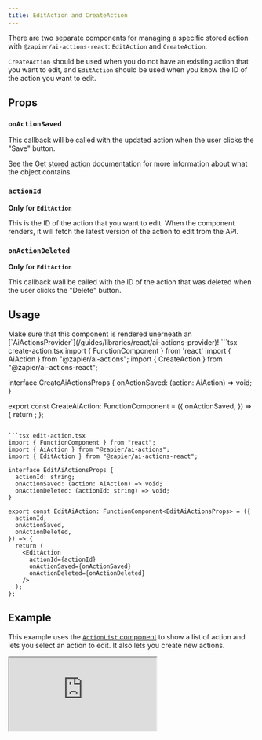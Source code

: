 ```yaml
---
title: EditAction and CreateAction
---
```


There are two separate components for managing a specific stored action with `@zapier/ai-actions-react`: `EditAction` and `CreateAction`.

`CreateAction` should be used when you do not have an existing action that you want to edit, and `EditAction` should be used when you know the ID of the action you want to edit.

## Props

### `onActionSaved`

This callback will be called with the updated action when the user clicks the "Save" button.

See the [Get stored action](/guides/how-tos/stored/manage/get-action) documentation for more information about what the object contains.

### `actionId`

**Only for `EditAction`**

This is the ID of the action that you want to edit. When the component renders, it will fetch the latest version of the action to edit from the API.

### `onActionDeleted`

**Only for `EditAction`**

This callback wall be called with the ID of the action that was deleted when the user clicks the "Delete" button.

## Usage

<Warning>
  Make sure that this component is rendered unerneath an
  [`AiActionsProvider`](/guides/libraries/react/ai-actions-provider)!
</Warning>

<CodeGroup>
```tsx create-action.tsx
import { FunctionComponent } from 'react'
import { AiAction } from "@zapier/ai-actions";
import { CreateAction } from "@zapier/ai-actions-react";

interface CreateAiActionsProps {
onActionSaved: (action: AiAction) => void;
}

export const CreateAiAction: FunctionComponent<CreateAiActionsProps> = ({
  onActionSaved,
}) => {
  return <CreateAction onActionSaved={onActionSaved} />;
};
```

```tsx edit-action.tsx
import { FunctionComponent } from "react";
import { AiAction } from "@zapier/ai-actions";
import { EditAction } from "@zapier/ai-actions-react";

interface EditAiActionsProps {
  actionId: string;
  onActionSaved: (action: AiAction) => void;
  onActionDeleted: (actionId: string) => void;
}

export const EditAiAction: FunctionComponent<EditAiActionsProps> = ({
  actionId,
  onActionSaved,
  onActionDeleted,
}) => {
  return (
    <EditAction
      actionId={actionId}
      onActionSaved={onActionSaved}
      onActionDeleted={onActionDeleted}
    />
  );
};
```

</CodeGroup>

## Example

This example uses the [`ActionList` component](/guides/libraries/react/action-list) to show a list of action and lets you select an action to edit. It also lets you create new actions.

<iframe
  style={{
    width: "100%",
    height: "750px",
    background: "white",
    borderRadius: "4px",
  }}
  src="https://actions.zapier.com/config/embed/v1/docs-examples/edit-action"
/>

```tsx edit-action-example.tsx
import { AiAction } from "@zapier/ai-actions";
import {
  ActionList,
  AiActionsProvider,
  CreateAction,
  EditAction,
} from "@zapier/ai-actions-react";
import { FunctionComponent, useState } from "react";

export const EditActionExample: FunctionComponent<{ apiKey: string }> = ({
  apiKey,
}) => {
  return (
    <AiActionsProvider
      auth={{
        apiKey: apiKey ?? "",
      }}
    >
      <div className="flex-1 w-full max-h-full overflow-auto pl-2">
        <ActionEditor />
      </div>
    </AiActionsProvider>
  );
};

export const ActionEditor: FunctionComponent = () => {
  const [selectedAction, setSelectedAction] = useState<AiAction | null>(null);
  const [createNewAction, setCreateNewAction] = useState<boolean>(false);

  if (selectedAction) {
    return (
      <div>
        <button onClick={() => setSelectedAction(null)}>
          ↩ Back to action list
        </button>
        <EditAction
          actionId={selectedAction.id}
          onActionSaved={() => setSelectedAction(null)}
          onActionDeleted={() => setSelectedAction(null)}
        />
      </div>
    );
  }

  if (createNewAction) {
    return (
      <div>
        <button onClick={() => setCreateNewAction(false)}>
          ↩ Back to action list
        </button>
        <CreateAction onActionSaved={() => setCreateNewAction(false)} />
      </div>
    );
  }

  return (
    <div>
      <button onClick={() => setCreateNewAction(true)}>
        Create new action
      </button>
      <ActionList
        onActionSelected={(action) => {
          setSelectedAction(action);
        }}
      />
    </div>
  );
};
```
